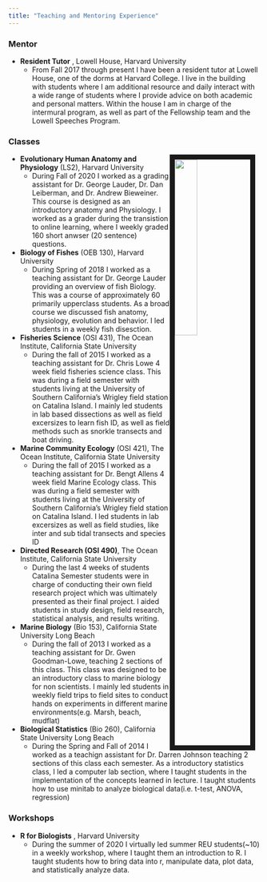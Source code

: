 ```yaml
---
title: "Teaching and Mentoring Experience"
---
```


<link rel="stylesheet" href="styles.css" type="text/css">

### Mentor
* **Resident Tutor** , Lowell House, Harvard University
  * From Fall 2017 through present I have been a resident tutor at Lowell House, one of the dorms at Harvard College. I live in the building with students where I am additional resource and daily interact with a wide range of students where I provide advice on both academic and personal matters. Within the house I am in charge of the intermural program, as well as part of the Fellowship team and the Lowell Speeches Program.


### Classes

<img style="float: right; width:30%; border:10px solid; margin-right: 10px" src="images/Connor_Fishing.jpg">

* **Evolutionary Human Anatomy and Physiology** (LS2), Harvard University
  * During Fall of 2020 I worked as a grading assistant for Dr. George Lauder, Dr. Dan Leiberman, and Dr. Andrew  Bieweiner. This course is designed as an introductory anatomy and Physiology. I worked as a grader during the transistion to online learning, where I weekly graded 160 short anwser (20 sentence) questions.

* **Biology of Fishes** (OEB 130), Harvard University
  * During Spring of 2018 I worked as a teaching assistant for Dr. George Lauder providing an overview of fish Biology. This was a course of approximately 60 primarily upperclass students. As a broad course we discussed fish anatomy, physiology, evolution and behavior. I led students in a weekly fish disesction.

* **Fisheries Science** (OSI 431), The Ocean Institute, California State University
  * During the fall of 2015 I worked as a teaching assistant for Dr. Chris Lowe 4 week field fisheries science class. This was during a field semester with students living at the University of Southern California's Wrigley field station on Catalina Island. I mainly led students in lab based dissections as well as field excersizes to learn fish ID, as well as field methods such as snorkle transects and boat driving.

* **Marine Community Ecology** (OSI 421), The Ocean Institute, California State University
   * During the fall of 2015 I worked as a teaching assistant for Dr. Bengt Allens 4 week field Marine Ecology class. This was during a field semester with students living at the University of Southern California's Wrigley field station on Catalina Island. I led students in lab excersizes as well as field studies, like inter and sub tidal transects and species ID
   
* **Directed Research (OSI 490)**, The Ocean Institute, California State University
  * During the last 4 weeks of students Catalina Semester students were in charge of conducting their own field research project which was ultimately presented as their final project. I aided students in study design, field research, statistical analysis, and results writing.

* **Marine Biology** (Bio 153), California State University Long Beach
  * During the fall of 2013 I worked as a teaching assistant for Dr. Gwen Goodman-Lowe, teaching 2 sections of this class. This class was designed to be an introductory class to marine biology for non scientists. I mainly led students in weekly field trips to field sites to conduct hands on experiments in different marine environments(e.g. Marsh, beach, mudflat)

* **Biological Statistics** (Bio 260), California State University Long Beach
  * During the Spring and Fall  of 2014 I worked as a teachign assistant for Dr. Darren Johnson teaching 2 sections of this class each semester. As a introductory statistics class, I led a computer lab section, where I taught students in the implementation of the concepts learned in lecture. I taught students how to use minitab to analyze biological data(i.e. t-test, ANOVA, regression)


### Workshops
* **R for Biologists** , Harvard University
  * During the summer of 2020 I virtually led summer REU students(~10) in a weekly workshop, where I taught them an introduction to R. I taught students how to bring data into r, manipulate data, plot data, and statistically analyze data.


